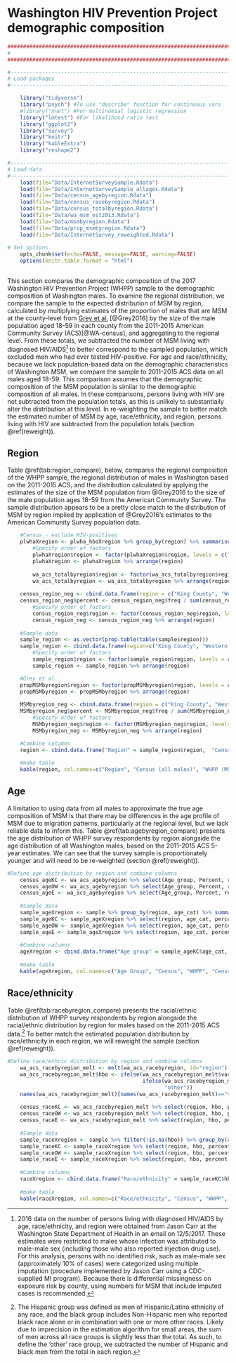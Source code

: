 # Washington HIV Prevention Project demographic composition {#demog_compare}

```r
####################################################################################
# 
####################################################################################

#-----------------------------------------------------------------------------------
# Load packages
#-----------------------------------------------------------------------------------

    library("tidyverse")
    library("psych") #To use "describe" function for continuous vars
    #library("nnet") #For multinomial logistic regression
    library("lmtest") #For likelihood ratio test
    library("ggplot2")
    library("survey")
    library("knitr")
    library("kableExtra")
    library("reshape2")

#-----------------------------------------------------------------------------------
# Load data
#-----------------------------------------------------------------------------------
    load(file="Data/InternetSurveySample.Rdata")
    load(file="Data/InternetSurveySample_allages.Rdata")
    load(file="Data/census_agebyregion.Rdata")
    load(file="Data/census_racebyregion.Rdata")
    load(file="Data/census_totalbyregion.Rdata")
    load(file="Data/wa_msm_est2013.Rdata")
    load(file="Data/msmbyregion.Rdata")
    load(file="Data/prop_msmbyregion.Rdata")
    load(file="Data/InternetSurvey_reweighted.Rdata")
    
# Set options
    opts_chunk$set(echo=FALSE, message=FALSE, warning=FALSE)
    options(knitr.table.format = "html") 
    
```

This section compares the demographic composition of the 2017 Washington HIV Prevention Project (WHPP) sample to the demographic composition of Washington males. To examine the regional distribution, we compare the sample to the expected distribution of MSM by region, calculated by multiplying estimates of the proportion of males that are MSM at the county-level from [Grey et al.](http://www.emorycamp.org/item.php?i=48) [@Grey2016] by the size of the male population aged 18-59 in each county from the 2011-2015 American Community Survey (ACS)[@WA-census], and aggregating to the regional level. From these totals, we subtracted the number of MSM living with diagnosed HIV/AIDS^[2016 data on the number of persons living with diagnosed HIV/AIDS by age, race/ethnicity, and region were obtained from Jason Carr at the Washington State Department of Health in an email on 12/5/2017. These estimates were restricted to males whose infection was attributed to male-male sex (including those who also reported injection drug use). For this analysis, persons with no identified risk, such as male-male sex (approximately 10% of cases) were categorized using multiple imputation (procedure implemented by Jason Carr using a CDC-supplied MI program). Because there is differential missingness on exposure risk by county, using numbers for MSM that include imputed cases is recommended.] to better correspond to the sampled population, which excluded men who had ever tested HIV-positive. For age and race/ethnicity, because we lack population-based data on the demographic characteristics of Washington MSM, we compare the sample to 2011-2015 ACS data on all males aged 18-59. This comparison assumes that the demographic composition of the MSM population is similar to the demographic composition of all males. In these comparisons, persons living with HIV are not subtracted from the population totals, as this is unlikely to substantially alter the distribution at this level. In re-weighting the sample to better match the estimated number of MSM by age, race/ethnicity, and region, persons living with HIV are subtracted from the population totals (section \@ref(reweight)).

## Region {#region_compare}
Table \@ref(tab:region_compare), below, compares the regional composition of the WHPP sample, the regional distribution of males in Washington based on the 2011-2015 ACS, and the distribution calculated by applying the estimates of the size of the MSM population from @Grey2016 to the size of the male population ages 18-59 from the American Community Survey. The sample distribution appears to be a pretty close match to the distribution of MSM by region implied by application of @Grey2016's estimates to the American Community Survey population data.

```r

    #Census - exclude HIV-positives
    plwhaXregion <- plwha_hboXregion %>% group_by(region) %>% summarise(freq = sum(Freq))
        #Specify order of factors
        plwhaXregion$region <- factor(plwhaXregion$region, levels = c("King County", "Western WA", "Eastern WA"))
        plwhaXregion <- plwhaXregion %>% arrange(region)
        
        wa_acs_totalbyregion$region <- factor(wa_acs_totalbyregion$region, levels = c("King County", "Other Western", "Eastern"))
        wa_acs_totalbyregion <- wa_acs_totalbyregion %>% arrange(region)
        
    census_region_neg <- cbind.data.frame(region = c("King County", "Western WA", "Eastern WA"), freq = wa_acs_totalbyregion$total - plwhaXregion$freq)
    census_region_neg$percent <- census_region_neg$freq / sum(census_region_neg$freq)
        #Specify order of factors
        census_region_neg$region <- factor(census_region_neg$region, levels = c("King County", "Western WA", "Eastern WA"))
        census_region_neg <- census_region_neg %>% arrange(region)
    
    #Sample data
    sample_region <- as.vector(prop.table(table(sample$region)))
    sample_region <- cbind.data.frame(region=c("King County", "Western WA", "Eastern WA"), percent=sample_region)
        #Specify order of factors
        sample_region$region <- factor(sample_region$region, levels = c("King County", "Western WA", "Eastern WA"))
        sample_region <- sample_region %>% arrange(region)

    #Grey et al. 
    propMSMbyregion$region <- factor(propMSMbyregion$region, levels = c("King County", "Other Western WA", "Eastern WA"))
    propMSMbyregion <- propMSMbyregion %>% arrange(region)
        
    MSMbyregion_neg <- cbind.data.frame(region = c("King County", "Western WA", "Eastern WA"), freq = census_region_neg$freq*propMSMbyregion$propmsm)
    MSMbyregion_neg$percent <- MSMbyregion_neg$freq / sum(MSMbyregion_neg$freq) 
        #Specify order of factors
        MSMbyregion_neg$region <- factor(MSMbyregion_neg$region, levels = c("King County", "Western WA", "Eastern WA"))
        MSMbyregion_neg <- MSMbyregion_neg %>% arrange(region)

    #Combine columns
    region <- cbind.data.frame("Region" = sample_region$region,  "Census" = (census_region_neg$percent), "Sample" = (sample_region$percent), "Grey et al." = c(MSMbyregion$percentMSM))
    
    #make table
    kable(region, col.names=c("Region", "Census (all males)", "WHPP (MSM)", "Grey et al. (MSM)"), digits=c(0, 3, 3, 3), caption="Regional distribution of HIV-negative/unknown status males: Census, WHPP sample, and Grey et al. 2016") %>% kable_styling(full_width=F, position="center")
```

## Age {#age_compare}
A limitation to using data from all males to approximate the true age composition of MSM is that there may be differences in the age profile of MSM due to migration patterns, particularly at the regional level, but we lack reliable data to inform this. Table \@ref(tab:agebyregion_compare) presents the age distribution of WHPP survey respondents by region alongside the age distribution of all Washington males, based on the 2011-2015 ACS 5-year estimates. We can see that the survey sample is proportionately younger and will need to be re-weighted (section \@ref(reweight)).

```r
#Define age distribution by region and combine columns
    census_ageKC <- wa_acs_agebyregion %>% select(Age_group, Percent, region) %>% filter(region %in% "King County")
    census_ageOW <- wa_acs_agebyregion %>% select(Age_group, Percent, region) %>% filter(region %in% "Other Western")
    census_ageE <- wa_acs_agebyregion %>% select(Age_group, Percent, region) %>% filter(region %in% "Eastern")
    
    #Sample data
    sample_ageXregion <- sample %>% group_by(region, age_cat) %>% summarise(count = n()) %>% group_by(region) %>% mutate(percent = count / sum(count))
    sample_ageKC <- sample_ageXregion %>% select(region, age_cat, percent) %>% filter(region %in% "King County")
    sample_ageOW <- sample_ageXregion %>% select(region, age_cat, percent) %>% filter(region %in% "Western WA")
    sample_ageE <- sample_ageXregion %>% select(region, age_cat, percent) %>% filter(region %in% "Eastern WA")
    
    #Combine columns
    ageXregion <- cbind.data.frame("Age group" = sample_ageKC$age_cat,  "KC Census" = (census_ageKC$Percent), "KC Sample" = (sample_ageKC$percent), "OW Census" = (census_ageOW$Percent), "OW Sample" = (sample_ageOW$percent), "E Census" = (census_ageE$Percent), "E Sample" = (sample_ageE$percent))
    
    #make table
    kable(ageXregion, col.names=c("Age Group", "Census", "WHPP", "Census", "WHPP", "Census", "WHPP"), digits=c(0, 3, 3, 3, 3, 3, 3), caption="Age distribution by region: Census and WHPP sample") %>% kable_styling(full_width=F, position="center") %>% add_header_above(c("", "King County" = 2, "Other Western WA" = 2, "Eastern WA" = 2)) 
```

## Race/ethnicity {#race_compare}
Table \@ref(tab:racebyregion_compare) presents the racial/ethnic distribution of WHPP survey respondents by region alongside the racial/ethnic distribution by region for males based on the 2011-2015 ACS data.^[The Hispanic group was defined as men of Hispanic/Latino ethnicity of any race, and the black group includes Non-Hispanic men who reported black race alone or in combination with one or more other races. Likely due to imprecision in the estimation algorithm for small areas, the sum of men across all race groups is slightly less than the total. As such, to define the 'other' race group, we subtracted the number of Hispanic and black men from the total in each region.] To better match the estimated population distribution by race/ethnicity in each region, we will reweight the sample (section \@ref(reweight)).

```r
#Define race/ethnic distribution by region and combine columns
    wa_acs_racebyregion_melt <- melt(wa_acs_racebyregion, id="region")
    wa_acs_racebyregion_melt$hbo <- ifelse(wa_acs_racebyregion_melt$variable %in% "Percent_Hispanic", "Hispanic",
                                           ifelse(wa_acs_racebyregion_melt$variable %in% "Percent_black", "black",
                                                  "other"))
    names(wa_acs_racebyregion_melt)[names(wa_acs_racebyregion_melt)=="value"] <- "percent"
    
    census_raceKC <- wa_acs_racebyregion_melt %>% select(region, hbo, percent) %>% filter(region %in% "King County")
    census_raceOW <- wa_acs_racebyregion_melt %>% select(region, hbo, percent) %>% filter(region %in% "Other Western")
    census_raceE <- wa_acs_racebyregion_melt %>% select(region, hbo, percent) %>% filter(region %in% "Eastern")
    
    #Sample data
    sample_raceXregion <- sample %>% filter(!is.na(hbo)) %>% group_by(region, hbo) %>% summarise(count = n()) %>% group_by(region) %>% mutate(percent = count / sum(count))
    sample_raceKC <- sample_raceXregion %>% select(region, hbo, percent) %>% filter(region %in% "King County")
    sample_raceOW <- sample_raceXregion %>% select(region, hbo, percent) %>% filter(region %in% "Western WA")
    sample_raceE <- sample_raceXregion %>% select(region, hbo, percent) %>% filter(region %in% "Eastern WA")
    
    #Combine columns
    raceXregion <- cbind.data.frame("Race/ethnicity" = sample_raceKC$hbo,  "KC Census" = (census_raceKC$percent), "KC Sample" = (sample_raceKC$percent), "OW Census" = (census_raceOW$percent), "OW Sample" = (sample_raceOW$percent), "E Census" = (census_raceE$percent), "E Sample" = (sample_raceE$percent))
    
    #make table
    kable(raceXregion, col.names=c("Race/ethnicity", "Census", "WHPP", "Census", "WHPP", "Census", "WHPP"), digits=c(0, 3, 3, 3, 3, 3, 3), caption="Racial/ethnic distribution by region: Census and WHPP sample") %>% kable_styling(full_width=F, position="center") %>% add_header_above(c("", "King County" = 2, "Other Western WA" = 2, "Eastern WA" = 2))

```